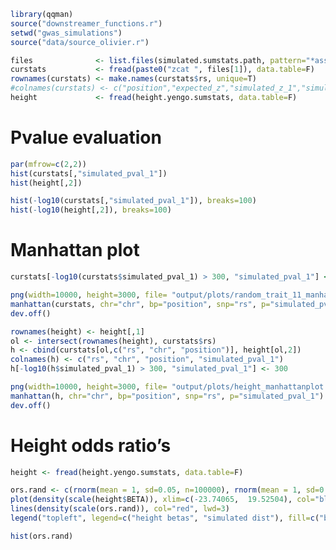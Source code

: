 ```r
library(qqman)
source("downstreamer_functions.r")
setwd("gwas_simulations")
source("data/source_olivier.r")

files              <- list.files(simulated.sumstats.path, pattern="*assoc.txt.gz", full.names = T)
curstats           <- fread(paste0("zcat ", files[1]), data.table=F)
rownames(curstats) <- make.names(curstats$rs, unique=T)
#colnames(curstats) <- c("position","expected_z","simulated_z_1","simulated_beta_1","simulated_pval_1","id","chr","rs")
height             <- fread(height.yengo.sumstats, data.table=F)
```

# Pvalue evaluation
```r
par(mfrow=c(2,2))
hist(curstats[,"simulated_pval_1"])
hist(height[,2])

hist(-log10(curstats[,"simulated_pval_1"]), breaks=100)
hist(-log10(height[,2]), breaks=100)
```

# Manhattan plot
```r
curstats[-log10(curstats$simulated_pval_1) > 300, "simulated_pval_1"] <- 1e-300

png(width=10000, height=3000, file= "output/plots/random_trait_11_manhattanplot.png")
manhattan(curstats, chr="chr", bp="position", snp="rs", p="simulated_pval_1")
dev.off()

rownames(height) <- height[,1]
ol <- intersect(rownames(height), curstats$rs)
h <- cbind(curstats[ol,c("rs", "chr", "position")], height[ol,2])
colnames(h) <- c("rs", "chr", "position", "simulated_pval_1")
h[-log10(h$simulated_pval_1) > 300, "simulated_pval_1"] <- 300

png(width=10000, height=3000, file= "output/plots/height_manhattanplot.png")
manhattan(h, chr="chr", bp="position", snp="rs", p="simulated_pval_1")
dev.off()
```

# Height odds ratio's
```r
height <- fread(height.yengo.sumstats, data.table=F)

ors.rand <- c(rnorm(mean = 1, sd=0.05, n=100000), rnorm(mean = 1, sd=0.012, n=100000))
plot(density(scale(height$BETA)), xlim=c(-23.74065,  19.52504), col="blue", lwd=2, xlab="centered and scaled beta's / OR")
lines(density(scale(ors.rand)), col="red", lwd=3)
legend("topleft", legend=c("height betas", "simulated dist"), fill=c("blue", "red"))

hist(ors.rand)
```


